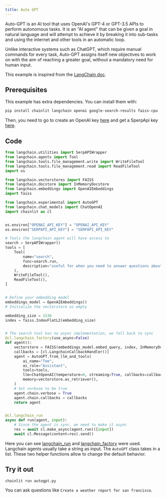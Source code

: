 ```yaml
---
title: Auto GPT
---
```


Auto-GPT is an AI tool that uses OpenAI's GPT-4 or GPT-3.5 APIs to perform autonomous tasks. It is an "AI agent" that can be given a goal in natural language and will attempt to achieve it by breaking it into sub-tasks and using the internet and other tools in an automatic loop.

Unlike interactive systems such as ChatGPT, which require manual commands for every task, Auto-GPT assigns itself new objectives to work on with the aim of reaching a greater goal, without a mandatory need for human input.

This example is inspired from the [LangChain doc](https://python.langchain.com/en/latest/use_cases/autonomous_agents/autogpt.html).

## Prerequisites

This example has extra dependencies. You can install them with:

```bash
pip install chainlit langchain openai google-search-results faiss-cpu
```

Then, you need to go to create an OpenAI key [here](https://platform.openai.com/account/api-keys) and get a SperpApi key [here](https://serpapi.com/).

## Code

```python autogpt.py
from langchain.utilities import SerpAPIWrapper
from langchain.agents import Tool
from langchain.tools.file_management.write import WriteFileTool
from langchain.tools.file_management.read import ReadFileTool
import os

from langchain.vectorstores import FAISS
from langchain.docstore import InMemoryDocstore
from langchain.embeddings import OpenAIEmbeddings
import faiss

from langchain.experimental import AutoGPT
from langchain.chat_models import ChatOpenAI
import chainlit as cl


os.environ["OPENAI_API_KEY"] = "OPENAI_API_KEY"
os.environ["SERPAPI_API_KEY"] = "SERPAPI_API_KEY"

# Tools the langchain agent will have access to
search = SerpAPIWrapper()
tools = [
    Tool(
        name="search",
        func=search.run,
        description="useful for when you need to answer questions about current events. You should ask targeted questions",
    ),
    WriteFileTool(),
    ReadFileTool(),
]


# Define your embedding model
embeddings_model = OpenAIEmbeddings()
# Initialize the vectorstore as empty

embedding_size = 1536
index = faiss.IndexFlatL2(embedding_size)


# The search tool has no async implementation, we fall back to sync
@cl.langchain_factory(use_async=False)
def agent():
    vectorstore = FAISS(embeddings_model.embed_query, index, InMemoryDocstore({}), {})
    callbacks = [cl.LangchainCallbackHandler()]
    agent = AutoGPT.from_llm_and_tools(
        ai_name="Tom",
        ai_role="Assistant",
        tools=tools,
        llm=ChatOpenAI(temperature=0, streaming=True, callbacks=callbacks),
        memory=vectorstore.as_retriever(),
    )
    # Set verbose to be true
    agent.chain.verbose = True
    agent.chain.callbacks = callbacks
    return agent


@cl.langchain_run
async def run(agent, input):
    # Since the agent is sync, we need to make it async
    res = await cl.make_async(agent.run)([input])
    await cl.Message(content=res).send()
```

Here you can see [langchain_run](/api-reference/langchain-run) and [langchain_factory](/api-reference/langchain-factory) were used.
Langchain agents usually take a string as input. The `AutoGPT` class takes in a list. These two helper functions allow to change the default behavior.

## Try it out

```bash
chainlit run autogpt.py
```

You can ask questions like `Create a weather report for san francisco`.
